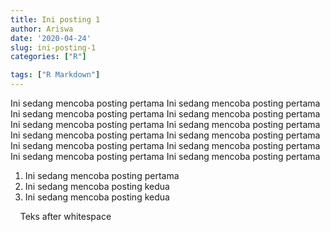 ```yaml
---
title: Ini posting 1
author: Ariswa
date: '2020-04-24'
slug: ini-posting-1
categories: ["R"]

tags: ["R Markdown"]
---
```

Ini sedang mencoba posting pertama Ini sedang mencoba posting pertama Ini sedang mencoba posting pertama Ini sedang mencoba posting pertama Ini sedang mencoba posting pertama Ini sedang mencoba posting pertama Ini sedang mencoba posting pertama Ini sedang mencoba posting pertama Ini sedang mencoba posting pertama Ini sedang mencoba posting pertama Ini sedang mencoba posting pertama Ini sedang mencoba posting pertama   

1. Ini sedang mencoba posting pertama 
 2. Ini sedang mencoba posting kedua  
 3. Ini sedang mencoba posting kedua
 
 $~$
 $~$
 Teks after whitespace
 
 